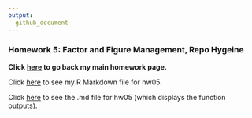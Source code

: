 ```yaml
---
output: 
  github_document 
---
```


### Homework 5: Factor and Figure Management, Repo Hygeine 


**Click [here](https://github.com/auduman/stat545-hw-uduman-aisha) to go back my main homework page.** 

Click [here](https://github.com/auduman/stat545-hw-uduman-aisha/blob/master/hw05/hw05_fctr_fig_mgmt.Rmd) to see my R Markdown file for hw05. 

Click [here](https://github.com/auduman/stat545-hw-uduman-aisha/blob/master/hw04/hw04_tidy_data_and_joins.md) to see the .md file for hw05 (which displays the function outputs).
